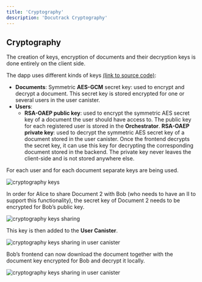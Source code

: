 ```yaml
---
title: 'Cryptography'
description: 'Docutrack Cryptography'
---
```

## Cryptography

The creation of keys, encryption of documents and their decryption keys is done entirely on the client side.

The dapp uses different kinds of keys [(link to source code)](https://github.com/icp-hub-it/ic-docutrack/blob/main/frontend/src/frontend/src/lib/crypto.js):

- **Documents**: Symmetric **AES-GCM** secret key: used to encrypt and decrypt a document. This secret key is stored encrypted for one or several users in the user canister.
- **Users**:
  - **RSA-OAEP public key**: used to encrypt the symmetric AES secret key of a document the user should have access to. The public key for each registered user is stored in the **Orchestrator**.
  **RSA-OAEP private key**: used to decrypt the symmetric AES secret key of a document stored in the user canister. Once the frontend decrypts the secret key, it can use this key for decrypting the corresponding document stored in the backend. The private key never leaves the client-side and is not stored anywhere else.

For each user and for each document separate keys are being used.

![cryptography keys](./images/crypto-keys.png)

In order for Alice to share Document 2 with Bob (who needs to have an II to support this functionality), the secret key of Document 2 needs to be encrypted for Bob’s public key.

![cryptography keys sharing](./images/crypto-keys-sharing.png)

This key is then added to the **User Canister**.

![cryptography keys sharing in user canister](./images/crypto-keys-sharing-in-user-canister.png)

Bob’s frontend can now download the document together with the document key encrypted for Bob and decrypt it locally.

![cryptography keys sharing in user canister](./images/crypto-keys-sharing-in-user-canister2.png)

